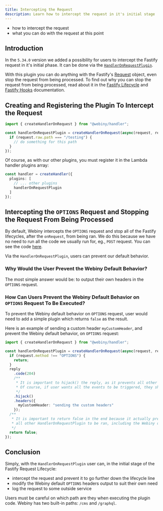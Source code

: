 ```yaml
---
title: Intercepting the Request 
description: Learn how to intercept the request in it's initial stage
---
```



<Alert type="success" title="What you'll learn">

- how to intercept the request
- what you can do with the request at this point

</Alert>

## Introduction

In the `5.34.0` version we added a possibility for users to intercept the Fastify request in it's initial phase.
It can be done via the [`HandlerOnRequestPlugin`](https://github.com/webiny/webiny-js/blob/16af8737377a9ae1dd6ac4ecffec5625726c814e/packages/handler/src/plugins/HandlerOnRequestPlugin.ts).

With this plugin you can do anything with the Fastify's [Request](https://www.fastify.io/docs/latest/Reference/Request/) object, even stop the request from being processed.
To find out why you can stop the request from being processed, read about it in the [Fastify Lifecycle](https://www.fastify.io/docs/latest/Reference/Lifecycle/) and [Fastify Hooks](https://www.fastify.io/docs/latest/Reference/Hooks/) documentation.


## Creating and Registering the Plugin To Intercept the Request

```typescript
import { createHandlerOnRequest } from "@webiny/handler";

const handlerOnRequestPlugin = createHandlerOnRequest(async(request, reply) => {
  if (request.raw.path === "/testing") {
    // do something for this path
  }
});
```

Of course, as with our other plugins, you must register it in the Lambda handler plugins array:

```typescript apps/api/graphql/src/index.ts
const handler = createHandler({
  plugins: [
    // ... other plugins
    handlerOnRequestPlugin
  ]
});
```

## Intercepting the `OPTIONS` Request and Stopping the Request From Being Processed

By default, Webiny intercepts the `OPTIONS` request and stop all of the Fastify lifecycles, after the `onRequest`, from being ran.
We do this because we have no need to run all the code we usually run for, eg., `POST` request.
You can see the code [here](https://github.com/webiny/webiny-js/blob/16af8737377a9ae1dd6ac4ecffec5625726c814e/packages/handler/src/fastify.ts#L283).

Via the `HandlerOnRequestPlugin`, users can prevent our default behavior.

### Why Would the User Prevent the Webiny Default Behavior?

The most simple answer would be: to output their own headers in the `OPTIONS` request.

### How Can Users Prevent the Webiny Default Behavior on `OPTIONS` Request To Be Executed?

To prevent the Webiny default behavior on `OPTIONS` request, user would need to add a simple plugin which returns `false` as the result.

Here is an example of sending a custom header `myCustomHeader`, and prevent the Webiny default behavior, on `OPTIONS` request:
```typescript
import { createHandlerOnRequest } from "@webiny/handler";

const handlerOnRequestPlugin = createHandlerOnRequest(async(request, reply) => {
  if (request.method !== "OPTIONS") {
    return;
  }
  reply
    .code(204)
    /**
     * It is important to hijack() the reply, as it prevents all other Fastify lifecycle events to be executed.
     * Of course, if user wants all the events to be triggered, they should not hijack() the reply.
     */
    .hijack()
    .headers({
      myCustomHeader: "sending the custom headers"
    });
  /**
   * It is important to return false in the end because it actually prevents
   * all other HandlerOnRequestPlugin to be ran, including the Webiny default behavior.
   */  
  return false;
});
```


## Conclusion

Simply, with the `HandlerOnRequestPlugin` user can, in the initial stage of the Fastify Request Lifecycle:
* intercept the request and prevent it to go further down the lifecycle line
* modify the Webiny default `OPTIONS` headers output to suit their own need
* log the request to some outside service 


<Alert type="warning">

Users must be careful on which path are they when executing the plugin code. Webiny has two built-in paths: `/cms` and `/graphql`.

</Alert>
